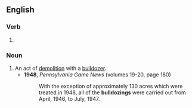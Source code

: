 ==English==

===Verb===
{{head|en|verb form}}

# {{present participle of|bulldoze|lang=en|nocat=1}}

===Noun===
{{en-noun}}

# An act of [[demolition]] with a [[bulldozer]].
#* '''1948''', ''Pennsylvania Game News'' (volumes 19-20, page 180)
#*: With the exception of approximately 130 acres which were treated in 1948, all of the '''bulldozings''' were carried out from April, 1946, to July, 1947.
